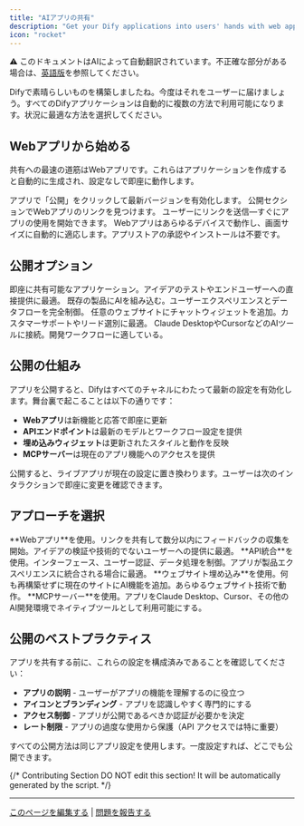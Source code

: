 ```yaml
---
title: "AIアプリの共有"
description: "Get your Dify applications into users' hands with web apps, APIs, embeds, and integrations"
icon: "rocket"
---
```


<Note> ⚠️ このドキュメントはAIによって自動翻訳されています。不正確な部分がある場合は、[英語版](/en/documentation/pages/publish/README)を参照してください。</Note>


Difyで素晴らしいものを構築しましたね。今度はそれをユーザーに届けましょう。すべてのDifyアプリケーションは自動的に複数の方法で利用可能になります。状況に最適な方法を選択してください。

## Webアプリから始める

共有への最速の道筋はWebアプリです。これらはアプリケーションを作成すると自動的に生成され、設定なしで即座に動作します。

<Steps>
  <Step title="公開をクリック">
    アプリで「公開」をクリックして最新バージョンを有効化します。
  </Step>
  <Step title="URLをコピー">
    公開セクションでWebアプリのリンクを見つけます。
  </Step>
  <Step title="すぐに共有">
    ユーザーにリンクを送信—すぐにアプリの使用を開始できます。
  </Step>
</Steps>

<Tip>
Webアプリはあらゆるデバイスで動作し、画面サイズに自動的に適応します。アプリストアの承認やインストールは不要です。
</Tip>

## 公開オプション

<CardGroup cols={2}>
  <Card title="Webアプリ" icon="globe" href="chatflow-webapp">
    即座に共有可能なアプリケーション。アイデアのテストやエンドユーザーへの直接提供に最適。
  </Card>
  <Card title="API統合" icon="code" href="developing-with-apis">
    既存の製品にAIを組み込む。ユーザーエクスペリエンスとデータフローを完全制御。
  </Card>
  <Card title="ウェブサイト埋め込み" icon="window" href="embedding-in-websites">
    任意のウェブサイトにチャットウィジェットを追加。カスタマーサポートやリード選別に最適。
  </Card>
  <Card title="MCPサーバー" icon="plug" href="publish-mcp">
    Claude DesktopやCursorなどのAIツールに接続。開発ワークフローに適している。
  </Card>
</CardGroup>

## 公開の仕組み

アプリを公開すると、Difyはすべてのチャネルにわたって最新の設定を有効化します。舞台裏で起こることは以下の通りです：

- **Webアプリ**は新機能と応答で即座に更新
- **APIエンドポイント**は最新のモデルとワークフロー設定を提供
- **埋め込みウィジェット**は更新されたスタイルと動作を反映
- **MCPサーバー**は現在のアプリ機能へのアクセスを提供

<Warning>
公開すると、ライブアプリが現在の設定に置き換わります。ユーザーは次のインタラクションで即座に変更を確認できます。
</Warning>

## アプローチを選択

<AccordionGroup>
  <Accordion title="即座にユーザーフィードバックが欲しい">
    **Webアプリ**を使用。リンクを共有して数分以内にフィードバックの収集を開始。アイデアの検証や技術的でないユーザーへの提供に最適。
  </Accordion>
  
  <Accordion title="製品を構築している">
    **API統合**を使用。インターフェース、ユーザー認証、データ処理を制御。アプリが製品エクスペリエンスに統合される場合に最適。
  </Accordion>
  
  <Accordion title="既存のウェブサイトがある">
    **ウェブサイト埋め込み**を使用。何も再構築せずに現在のサイトにAI機能を追加。あらゆるウェブサイト技術で動作。
  </Accordion>
  
  <Accordion title="AIツールを拡張したい">
    **MCPサーバー**を使用。アプリをClaude Desktop、Cursor、その他のAI開発環境でネイティブツールとして利用可能にする。
  </Accordion>
</AccordionGroup>

## 公開のベストプラクティス

アプリを共有する前に、これらの設定を構成済みであることを確認してください：

- **アプリの説明** - ユーザーがアプリの機能を理解するのに役立つ
- **アイコンとブランディング** - アプリを認識しやすく専門的にする
- **アクセス制御** - アプリが公開であるべきか認証が必要かを決定
- **レート制限** - アプリの過度な使用から保護（API アクセスでは特に重要）

<Check>
すべての公開方法は同じアプリ設定を使用します。一度設定すれば、どこでも公開できます。
</Check>

{/*
Contributing Section
DO NOT edit this section!
It will be automatically generated by the script.
*/}

---

[このページを編集する](https://github.com/langgenius/dify-docs/edit/main/ja-jp/documentation/pages/publish/README.mdx) | [問題を報告する](https://github.com/langgenius/dify-docs/issues/new?template=docs.yml)

